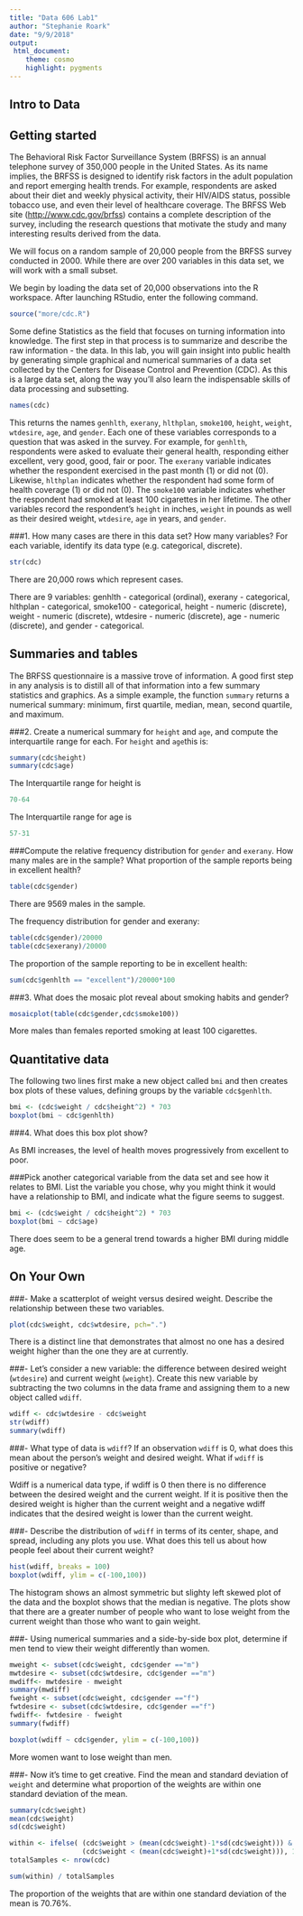 ```yaml
---
title: "Data 606 Lab1"
author: "Stephanie Roark"
date: "9/9/2018"
output:
 html_document:
    theme: cosmo
    highlight: pygments
---
```


## Intro to Data

## Getting started

The Behavioral Risk Factor Surveillance System (BRFSS) is an annual telephone 
survey of 350,000 people in the United States. As its name implies, the BRFSS 
is designed to identify risk factors in the adult population and report 
emerging health trends. For example, respondents are asked about their diet and 
weekly physical activity, their HIV/AIDS status, possible tobacco use, and even
their level of healthcare coverage. The BRFSS Web site 
([http://www.cdc.gov/brfss](http://www.cdc.gov/brfss)) contains a complete 
description of the survey, including the research questions that motivate the 
study and many interesting results derived from the data.

We will focus on a random sample of 20,000 people from the BRFSS survey 
conducted in 2000. While there are over 200  variables in this data set, we will
work with a small subset.

We begin by loading the data set of 20,000 observations into the R workspace. 
After launching RStudio, enter the following command.

```r
source("more/cdc.R")
```


Some define Statistics as the field that focuses on turning information into
knowledge.  The first step in that process is to summarize and describe the raw
information - the data.  In this lab, you will gain insight into public health
by generating simple graphical and numerical summaries of a data set collected 
by the Centers for Disease Control and Prevention (CDC).  As this is a large 
data set, along the way you'll also learn the indispensable skills of data 
processing and subsetting.

```r
names(cdc)
```

This returns the names `genhlth`, `exerany`, `hlthplan`, `smoke100`, `height`, 
`weight`, `wtdesire`, `age`, and `gender`. Each one of these variables 
corresponds to a question that was asked in the survey.  For example, for 
`genhlth`, respondents were asked to evaluate their general health, responding
either excellent, very good, good, fair or poor. The `exerany` variable 
indicates whether the respondent exercised in the past month (1) or did not (0).
Likewise, `hlthplan` indicates whether the respondent had some form of health 
coverage (1) or did not (0). The `smoke100` variable indicates whether the 
respondent had smoked at least 100 cigarettes in her lifetime. The other 
variables record the respondent's `height` in inches, `weight` in pounds as well
as their desired weight, `wtdesire`, `age` in years, and `gender`.

###1.  How many cases are there in this data set?  How many variables?  For each variable, identify its data type (e.g. categorical, discrete).

```r
str(cdc)
```

There are 20,000 rows which represent cases.

There are 9 variables: genhlth - categorical (ordinal), exerany - categorical, hlthplan - categorical, smoke100 - categorical, height - numeric (discrete), weight - numeric (discrete), wtdesire - numeric (discrete), age - numeric (discrete), and gender - categorical.

## Summaries and tables

The BRFSS questionnaire is a massive trove of information.  A good first step in
any analysis is to distill all of that information into a few summary statistics
and graphics.  As a simple example, the function `summary` returns a numerical 
summary: minimum, first quartile, median, mean, second quartile, and maximum. 


###2.  Create a numerical summary for `height` and `age`, and compute the interquartile range for each. 
For `height` and `age`this is:

```r
summary(cdc$height)
summary(cdc$age)
```

The Interquartile range for height is 

```r
70-64
```

The Interquartile range for age is 

```r
57-31
```

###Compute the relative frequency distribution for `gender` and `exerany`. How many males are in the sample? What proportion of the sample reports being in excellent health?


```r
table(cdc$gender)
```

There are 9569 males in the sample.

The frequency distribution for gender and exerany:

```r
table(cdc$gender)/20000
table(cdc$exerany)/20000
```
The proportion of the sample reporting to be in excellent health:
```r
sum(cdc$genhlth == "excellent")/20000*100
```

###3.  What does the mosaic plot reveal about smoking habits and gender?

```r
mosaicplot(table(cdc$gender,cdc$smoke100))
```

More males than females reported smoking at least 100 cigarettes.

## Quantitative data

The following two lines first make a new object called `bmi` and then creates 
box plots of these values, defining groups by the variable `cdc$genhlth`.

```r
bmi <- (cdc$weight / cdc$height^2) * 703
boxplot(bmi ~ cdc$genhlth)
```

###4.  What does this box plot show? 

As BMI increases, the level of health moves progressively from excellent to poor.

###Pick another categorical variable from the data set and see how it relates to BMI. List the variable you chose, why you might think it would have a relationship to BMI,  and indicate what the figure seems to suggest.

```r
bmi <- (cdc$weight / cdc$height^2) * 703
boxplot(bmi ~ cdc$age)
```

There does seem to be a general trend towards a higher BMI during middle age.


## On Your Own

###-   Make a scatterplot of weight versus desired weight. Describe the relationship between these two variables.

```r
plot(cdc$weight, cdc$wtdesire, pch=".")
```

There is a distinct line that demonstrates that almost no one has a desired weight higher than the one they are at currently.


###-   Let's consider a new variable: the difference between desired weight (`wtdesire`) and current weight (`weight`). Create this new variable by subtracting the two columns in the data frame and assigning them to a new object called `wdiff`.

```r
wdiff <- cdc$wtdesire - cdc$weight
str(wdiff)
summary(wdiff)
```

###-   What type of data is `wdiff`? If an observation `wdiff` is 0, what does this mean about the person's weight and desired weight. What if `wdiff` is positive or negative?

Wdiff is a numerical data type, if wdiff is 0 then there is no difference between the desired weight and the current weight. If it is positive then the desired weight is higher than the current weight and a negative wdiff indicates that the desired weight is lower than the current weight.

###-   Describe the distribution of `wdiff` in terms of its center, shape, and spread, including any plots you use. What does this tell us about how people feel about their current weight?

```r
hist(wdiff, breaks = 100)
boxplot(wdiff, ylim = c(-100,100))
```

The histogram shows an almost symmetric but slighty left skewed plot of the data and the boxplot shows that the median is negative. The plots show that there are a greater number of people who want to lose weight from the current weight than those who want to gain weight.

###-   Using numerical summaries and a side-by-side box plot, determine if men tend to view their weight differently than women.

```r
mweight <- subset(cdc$weight, cdc$gender =="m")
mwtdesire <- subset(cdc$wtdesire, cdc$gender =="m")
mwdiff<- mwtdesire - mweight
summary(mwdiff)
fweight <- subset(cdc$weight, cdc$gender =="f")
fwtdesire <- subset(cdc$wtdesire, cdc$gender =="f")
fwdiff<- fwtdesire - fweight
summary(fwdiff)

boxplot(wdiff ~ cdc$gender, ylim = c(-100,100))

```

More women want to lose weight than men.


###-   Now it's time to get creative. Find the mean and standard deviation of `weight` and determine what proportion of the weights are within one standard deviation of the mean.

```r
summary(cdc$weight)
mean(cdc$weight)
sd(cdc$weight)

within <- ifelse( (cdc$weight > (mean(cdc$weight)-1*sd(cdc$weight))) &
                  (cdc$weight < (mean(cdc$weight)+1*sd(cdc$weight))), 1, 0)
totalSamples <- nrow(cdc)

sum(within) / totalSamples
```

The proportion of the weights that are within one standard deviation of the mean is 70.76%.



